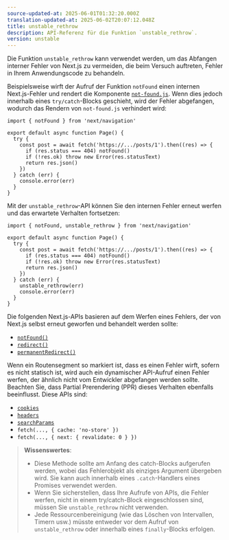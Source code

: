 ```yaml
---
source-updated-at: 2025-06-01T01:32:20.000Z
translation-updated-at: 2025-06-02T20:07:12.048Z
title: unstable_rethrow
description: API-Referenz für die Funktion `unstable_rethrow`.
version: unstable
---
```


Die Funktion `unstable_rethrow` kann verwendet werden, um das Abfangen interner Fehler von Next.js zu vermeiden, die beim Versuch auftreten, Fehler in Ihrem Anwendungscode zu behandeln.

Beispielsweise wirft der Aufruf der Funktion `notFound` einen internen Next.js-Fehler und rendert die Komponente [`not-found.js`](/docs/app/api-reference/file-conventions/not-found). Wenn dies jedoch innerhalb eines `try/catch`-Blocks geschieht, wird der Fehler abgefangen, wodurch das Rendern von `not-found.js` verhindert wird:

```tsx filename="@/app/ui/component.tsx"
import { notFound } from 'next/navigation'

export default async function Page() {
  try {
    const post = await fetch('https://.../posts/1').then((res) => {
      if (res.status === 404) notFound()
      if (!res.ok) throw new Error(res.statusText)
      return res.json()
    })
  } catch (err) {
    console.error(err)
  }
}
```

Mit der `unstable_rethrow`-API können Sie den internen Fehler erneut werfen und das erwartete Verhalten fortsetzen:

```tsx filename="@/app/ui/component.tsx"
import { notFound, unstable_rethrow } from 'next/navigation'

export default async function Page() {
  try {
    const post = await fetch('https://.../posts/1').then((res) => {
      if (res.status === 404) notFound()
      if (!res.ok) throw new Error(res.statusText)
      return res.json()
    })
  } catch (err) {
    unstable_rethrow(err)
    console.error(err)
  }
}
```

Die folgenden Next.js-APIs basieren auf dem Werfen eines Fehlers, der von Next.js selbst erneut geworfen und behandelt werden sollte:

- [`notFound()`](/docs/app/api-reference/functions/not-found)
- [`redirect()`](/docs/app/guides/redirecting#redirect-function)
- [`permanentRedirect()`](/docs/app/guides/redirecting#permanentredirect-function)

Wenn ein Routensegment so markiert ist, dass es einen Fehler wirft, sofern es nicht statisch ist, wird auch ein dynamischer API-Aufruf einen Fehler werfen, der ähnlich nicht vom Entwickler abgefangen werden sollte. Beachten Sie, dass Partial Prerendering (PPR) dieses Verhalten ebenfalls beeinflusst. Diese APIs sind:

- [`cookies`](/docs/app/api-reference/functions/cookies)
- [`headers`](/docs/app/api-reference/functions/headers)
- [`searchParams`](/docs/app/api-reference/file-conventions/page#searchparams-optional)
- `fetch(..., { cache: 'no-store' })`
- `fetch(..., { next: { revalidate: 0 } })`

> **Wissenswertes**:
>
> - Diese Methode sollte am Anfang des catch-Blocks aufgerufen werden, wobei das Fehlerobjekt als einziges Argument übergeben wird. Sie kann auch innerhalb eines `.catch`-Handlers eines Promises verwendet werden.
> - Wenn Sie sicherstellen, dass Ihre Aufrufe von APIs, die Fehler werfen, nicht in einem try/catch-Block eingeschlossen sind, müssen Sie `unstable_rethrow` nicht verwenden.
> - Jede Ressourcenbereinigung (wie das Löschen von Intervallen, Timern usw.) müsste entweder vor dem Aufruf von `unstable_rethrow` oder innerhalb eines `finally`-Blocks erfolgen.